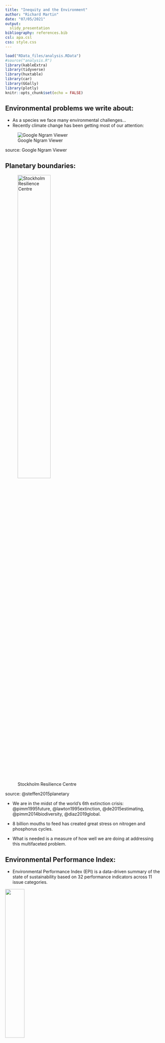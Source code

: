 ```yaml
---
title: "Inequity and the Environment"
author: "Richard Martin"
date: "07/05/2021"
output:
  slidy_presentation
bibliography: references.bib
csl: apa.csl
css: style.css
---
```


```r
load("RData_files/analysis.RData")
#source("analysis.R")
library(kableExtra)
library(tidyverse)
library(huxtable)
library(car)
library(GGally)
library(plotly)
knitr::opts_chunk$set(echo = FALSE)
```

## Environmental problems we write about:

* As a species we face many environmental challenges...
* Recently climate change has been getting most of our attention:

![Google Ngram Viewer](images/ngram.png)
<figcaption>source: Google Ngram Viewer</figcaption>

## Planetary boundaries:

![Stockholm Resilience Centre](images/pb.png){ height=50% }
<figcaption>source: @steffen2015planetary </figcaption>

* We are in the midst of the world's 6th extinction crisis: @pimm1995future, @lawton1995extinction, @de2015estimating, @pimm2014biodiversity, @diaz2019global.

* 8 billion mouths to feed has created great stress on nitrogen and phosphorus cycles.

* What is needed is a measure of how well we are doing at addressing this multifaceted problem.

## Environmental Performance Index:

* Environmental Performance Index (EPI) is a data-driven summary of the state of sustainability based on 32 performance indicators across 11 issue categories.

![](images/gdp_epi.png){ height=35% }
<figcaption>source: @epi20</figcaption>

* Strong correlation between EPI scores and GDP/capita. Is it because:

    - economic prosperity makes it possible for nations to invest in policies and programs that lead to desirable outcomes  OR
    
    - economic prosperity allows rich countries to outsource the production of environmentally damaging goods. 

*  Trade data and standard EPI scores can be used to create a weighted EPI score that crudely addresses these leakages.

    - the relationship between gdp/capita and epi scores still exists using this weighted EPI score.

## How the sausage is made:

```r
yearly_indicator_diff
```


## Confounds: wealth and governance.

```r
controls_pairs
```

## What I am interested in: inequity

*  seems plausible the distribution of income might be related to EPI scores.

![Antilla](images/rich.WebP){height=600px}&emsp;vs.&emsp;![Elsewhere](images/poor.jpg){height=600px}<figcaption> Antilla &emsp; &emsp; &emsp;&emsp; &emsp; &emsp; &emsp;&emsp;&emsp; &emsp; &emsp; &emsp; &emsp; &emsp; &emsp;elsewhere in Mumbai.</figcaption>

  -   Are EPI scores correlated with the share of income the top 10% of earners?
  -   Are EPI scores correlated with the proportion of people living below the \$5.50/day poverty line?
  -   Or does inequity create a universal incentive to over-exploit? i.e. a "rat race" 

## Rat race?

```r
ggplotly(rr) %>%
  animation_opts(transition = 0)
```

## Measures of inequity:

```r
inequality_pairs
```

## EPI ~ year + controls + inequality


```r
hr <- huxreg(regressions$mod[[1]], regressions$mod[[2]], regressions$mod[[3]], regressions$mod[[4]],
#hr <- huxreg(regressions$mod[[1]],             
             omit_coefs=c("(Intercept)", "year2008", "year2010", "year2012", "year2014", "year2016", "year2018", "year2020"),
             statistics = c(N = "nobs", R2 = "r.squared", `Adj R2` = "adj.r.squared"))
hr$names <- hr$names%>%
  str_replace_all("_", " ")%>%
  str_to_title()
hr
```

## First take on inequity and environment:

* Controlling for gdp/capita and measures of governance, the gini coefficient of income is negatively correlated with EPI.

* EPI scores negatively correlated with top 10 share and positively correlated with bottom 50 share.

* No strong relationship between EPI scores and the absolute number of people living in poverty.

* Caveat: EPI scores do not account for leakages between countries.  Next up: weighted EPI

## Using trade data to adjust EPIs

*  Rich countries might specialize in the production of enviro-friendly products and trade with poor countries.

* Create a weighted average of a country's EPI score and an import EPI.

* Consider Canada:

```r
kbl(canada)%>% 
  kable_styling(bootstrap_options = c("striped", "hover"), full_width = F)
```

Weight on import EPI is $w_{i}=\frac{M}{GDP-X+M}=$ 
`r round(canada[3,2]/(canada[1,2]-canada[2,2]+canada[3,2]),2)%>%pull()`

## Canada's import EPI:

```r
 kbl(canada_partners)%>%
   kable_styling(bootstrap_options = c("striped", "hover"), full_width = F)
```

* Import EPI is a weighted average of top 5 trading partner's EPI's.

* To calculate the weights we pretend each country *only* trades with these top five trade partners.

* In an ideal world the *entire* environmental impact of producing, consuming and disposing a good or service would be attributed to the country of the consumer... a daunting challenge given the complexity of global supply chains and their numerous environmental impacts. 

## Environmental accounting

* A non-exhaustive list of problems with my "back of the envelope" adjustment. 

    - Not all imports are for consumption, they might be re-exported e.g. Singapore.
    - The environmental impact of goods produced for export might differ from goods produced for domestic consumption.
    - Weights based on GDP,X,M (dollar values) are not appropriate for environmental impacts.
    - Even if weights based on dollar values were appropriate, I am only using top 5 trading partners.
    - your problem...

Some other attempts at environmental accounting

  -   cover a very limited set of countries/industries/pollutants: @muradian2002embodied
  
  -   focus exclusively on $CO_2$: @peters2011growth
  

## Rich countries look a little worse, poor countries look a little better.


```r
epi_vs_wepi
```

## import weighted EPI ~ year + controls + inequality


```r
hr <- huxreg(regressions$mod[[5]],regressions$mod[[6]],regressions$mod[[7]],regressions$mod[[8]], 
#hr <- huxreg(regressions$mod[[1]],             
             omit_coefs=c("(Intercept)", "year2008", "year2010", "year2012", "year2014", "year2016", "year2018", "year2020"),
             statistics = c(N = "nobs", R2 = "r.squared", `Adj R2` = "adj.r.squared"))
hr$names <- hr$names%>%
  str_replace_all("_"," ")%>%
  str_to_title()
hr
```



## Added variable plots:

```r
make_av_plots <- function(mdl, var){
  var=str_sub(var, start=2)
  avPlots(mdl, var, cex=.2, main="")
}

par(mfrow=c(2,4))
regressions %>%
  mutate(plots=walk2(mod, inequality, make_av_plots))
#dev.off()
```

## Second look at inequity

*  Results qualitatively similar to results using EPI.
*  I (hopefully) have been careful not to make causal claims based on this observational data...
*  i.e. I do not believe that inequality is as good as randomly assigned (conditional on the control variables).
*  What to do?

## Not much variation in inequality over time.

```r
gini_plot
```


*  Retreat to the lab: redistribution of income in a common pool resource game similar to @budescu1992simultaneous.

## What the subjects saw: (page 1)

*   Consider a lake where <span class="math inline">\(n \approx 3\)</span> people can catch fish.
*   In this experiment you will play 20 independent rounds of the same one shot game.
*   Each round you are put into a new group of <span class="math inline">\(\approx 3\)</span> people.  
*   In each round your task is to choose how effort to put into fishing <span class="math inline">\(e_i\)</span>.
*   <em>If</em> the stock of fish <span class="math inline">\(f\)</span> exceeds the total effort $f>e_1+e_2+e_3$ then every unit of effort results in one fish caught.
*   However, the stock of fish is unknown: <span class="math inline">\(f\)</span> equally likely to be any real number between <span class="math inline">\(0\)</span> and <span class="math inline">\(20n\)</span>: <span class="math inline">\(f∼U[0,20n]\)</span>
*   If the stock of fish is lower than the total effort <span class="math inline">\(f \leq e_1+e_2+e_3\)</span> the resource is destroyed: all players catch zero fish.
*   The tradeoff: more effort more fish (if there are enough fish) vs. more effort lower probability there are enough fish.
*   For example, suppose that the sum of all the individual effort choices is <span class="math inline">\(e_1+e_2+e_3=45\)</span>: what is the probability there is enough fish?

<img width="30%" src="images/fish.png">

*   If the total effort is 45, the probability there is enough fish is .25.  


*   The expected profit function for player 1 is:  

<p>$E[\pi_1]=\left[\alpha e_1+\frac{1-\alpha}{3}(e_1+e_2+e_3)\right]\left(\frac{60-e_1-e_2-e_3}{60}\right)-\frac{e_1}{3}$</p>

*   Inside the first [square] brackets is the amount of fish you receive if there are enough fish.  
*   Inside the second (round) brackets is the probability there are enough fish.  
*   The last term is the cost of effort.  


<h3>The treatments:</h3>

*   There are going to be 3 treatments that vary by the parameter <span class="math inline">\(\alpha\)</span>.  
*    You will be told the value of <span class="math inline">\(\alpha\)</span> for your treatment once you start the experiment.  

## Summary of last round: (Round 2):

<h2> Fish: 12.615173826925</h2><h2> Total effort: 16</h2>Because the total effort is larger than the stock of fish the resource is destroyed.<table class='t1' ><tr><th>effort</th><th>Profit</th></tr><tr><td>2</td><td>-0.67</td></tr><tr><td>5</td><td>-1.67</td></tr><tr><td>9</td><td>-3</td></tr></table>

<h2>In your treatment $\alpha=.5$</h2>
<p>So in your treatment the expected profit function for player 1 is:</p>

<p>$E[\pi_1]= \left(\frac{e_1}{2}+\frac{1}{6}(e_1+e_2+e_3)\right) \left(\frac{60-e_1-e_2-e_3}{60}\right)-\frac{e_1}{3}$


How much effort do you want to put into fishing in round 3? <input type="number" name="choice" step="1" placeholder="effort" min="0" max="30" />

## The treatments:

* Communism ($\alpha=0$): Prediction: free riding. 
* Universal Basic Income ($\alpha=\frac12$): Prediction: joint payoff maximizing effort.
* laissez-faire ($\alpha=1$) Prediction: tragedy of the commons.


```r
my_df <- tibble(`$\\alpha$`=c("0", "$\\frac12$", "1"), 
                `$e^{\\star}$ (Nash Equilibrium)`=c("0", "$\\frac{20}{3}$", "10"), 
                `$e^{\\star\\star}$(Joint payoff maximizing)`=c("$\\frac{20}{3}$", "$\\frac{20}{3}$", "$\\frac{20}{3}$"))
kbl(my_df, escape=FALSE) %>%
  kable_styling(bootstrap_options = c("striped", "hover"),full_width = F)
```

## References